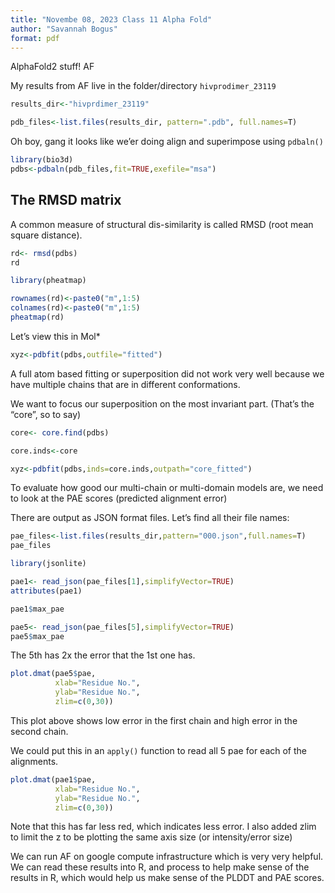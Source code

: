 ```yaml
---
title: "Novembe 08, 2023 Class 11 Alpha Fold"
author: "Savannah Bogus"
format: pdf
---
```


AlphaFold2 stuff! AF

My results from AF live in the folder/directory `hivprodimer_23119`

```r
results_dir<-"hivprdimer_23119"

pdb_files<-list.files(results_dir, pattern=".pdb", full.names=T)
```
Oh boy, gang it looks like we'er doing align and superimpose using `pdbaln()`

```r
library(bio3d)
pdbs<-pdbaln(pdb_files,fit=TRUE,exefile="msa")
```

## The RMSD matrix

A common measure of structural dis-similarity is called RMSD (root mean square distance).

```r
rd<- rmsd(pdbs)
rd
```




```r
library(pheatmap)

rownames(rd)<-paste0("m",1:5)
colnames(rd)<-paste0("m",1:5)
pheatmap(rd)
```


Let's view this in Mol*

```r
xyz<-pdbfit(pdbs,outfile="fitted")
```

A full atom based fitting or superposition did not work very well because we have multiple chains that are in different conformations. 

We want to focus our superposition on the most invariant part. (That's the "core", so to say)

```r
core<- core.find(pdbs)
```

```r
core.inds<-core
```

```r
xyz<-pdbfit(pdbs,inds=core.inds,outpath="core_fitted")
```

To evaluate how good our multi-chain or multi-domain models are, we need to look at the PAE scores (predicted alignment error)

There are output as JSON format files. Let's find all their file names:

```r
pae_files<-list.files(results_dir,pattern="000.json",full.names=T)
pae_files
```
```r
library(jsonlite)

pae1<- read_json(pae_files[1],simplifyVector=TRUE)
attributes(pae1)
```
 
```r
pae1$max_pae
```

```r
pae5<- read_json(pae_files[5],simplifyVector=TRUE)
pae5$max_pae
```

The 5th has 2x the error that the 1st one has.

```r
plot.dmat(pae5$pae,
          xlab="Residue No.",
          ylab="Residue No.",
          zlim=c(0,30))
```

This plot above shows low error in the first chain and high error in the second chain.

We could put this in an `apply()` function to read all 5 pae for each of the alignments. 

```r
plot.dmat(pae1$pae,
          xlab="Residue No.",
          ylab="Residue No.",
          zlim=c(0,30))
```

Note that this has far less red, which indicates less error. I also added zlim to limit the z to be plotting the same axis size (or intensity/error size)

We can run AF on google compute infrastructure which is very very helpful.
We can read these results into R, and process to help make sense of the results in R, which would help us make sense of the PLDDT and PAE scores. 




